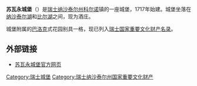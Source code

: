 {{coord|47|1|28.4|N|7|0|20.41|E|display=title}}
'''苏瓦永城堡'''（{{lang-fr|Château de Souaillon}}）是[[瑞士|瑞士]][[纳沙泰尔州|纳沙泰尔州]][[科尔诺|科尔诺]]镇的一座城堡，1717年始建。城堡坐落在[[纳沙泰尔湖|纳沙泰尔湖]]和[[比尔湖|比尔湖]]之间，现为酒庄。

城堡附属的[[巴洛克|巴洛克]]式花园别具一格，现已列入[[瑞士国家和区域重要文化财产名录|瑞士国家重要文化财产名录]]。

==外部链接==
*{{de}}[http://www.chateau-souaillon.ch/ 苏瓦永城堡官方网页]

{{瑞士纳沙泰尔州城堡}}
[[Category:瑞士城堡|Category:瑞士城堡]]
[[Category:瑞士纳沙泰尔州国家重要文化财产|Category:瑞士纳沙泰尔州国家重要文化财产]]